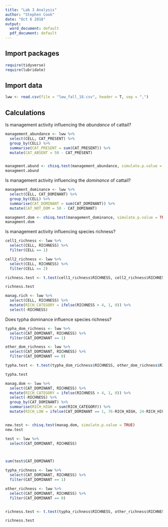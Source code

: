 ```yaml
---
title: "Lab 3 Analysis"
author: "Stephen Cook"
date: "Oct 6 2018"
output:
  word_document: default
  pdf_document: default
---
```


## Import packages


```r
require(tidyverse)
require(lubridate)
```


## Import data


```r
lww <- read.csv(file = "lww_fall_18.csv", header = T, sep = ",")
```

## Calculations

Is management activity influencing the *abundance* of cattail?

```r
management_abundance <- lww %>%
  select(CELL, CAT_PRESENT) %>%
  group_by(CELL) %>%
  summarise(CAT_PRESENT = sum(CAT_PRESENT)) %>%
  mutate(CAT_ABSENT = 50 - CAT_PRESENT)


managment.abund <- chisq.test(management_abundance, simulate.p.value = TRUE)
managment.abund
```

Is management activity influencing the *dominance* of cattail?

```r
management_dominance <- lww %>%
  select(CELL, CAT_DOMINANT) %>%
  group_by(CELL) %>%
  summarise(CAT_DOMINANT = sum(CAT_DOMINANT)) %>%
  mutate(CAT_NOT_DOM = 50 - CAT_DOMINANT)

managment.dom <- chisq.test(management_dominance, simulate.p.value = TRUE)
managment.dom
```

Is management activity influencing species richness?

```r
cell1_richness <- lww %>%
  select(CELL, RICHNESS) %>%
  filter(CELL == 1)

cell2_richness <- lww %>%
  select(CELL, RICHNESS) %>%
  filter(CELL == 2)

richness.test <- t.test(cell1_richness$RICHNESS, cell2_richness$RICHNESS)

richness.test
```

















```r
manag.rich <- lww %>%
  select(CELL, RICHNESS) %>%
  mutate(RICH_CATEGORY = ifelse(RICHNESS > 4, 1, 0)) %>%
  select(-RICHNESS)
```

















Does typha dominance influence species richness?

```r
typha_dom_richness <- lww %>%
  select(CAT_DOMINANT, RICHNESS) %>%
  filter(CAT_DOMINANT == 1)

other_dom_richness <- lww %>%
  select(CAT_DOMINANT, RICHNESS) %>%
  filter(CAT_DOMINANT == 0)

typha.test <- t.test(typha_dom_richness$RICHNESS, other_dom_richness$RICHNESS)

typha.test
```

```r
manag.dom <- lww %>%
  select(CAT_DOMINANT, RICHNESS) %>%
  mutate(RICH_CATEGORY = ifelse(RICHNESS > 4, 1, 0)) %>%
  select(-RICHNESS) %>%
  group_by(CAT_DOMINANT) %>%
  summarise(RICH_HIGH = sum(RICH_CATEGORY)) %>%
  mutate(RICH_LOW = ifelse(CAT_DOMINANT == 1, 76-RICH_HIGH, 24-RICH_HIGH))


new.test <- chisq.test(manag.dom, simulate.p.value = TRUE)
new.test
```







```r
test <- lww %>%
  select(CAT_DOMINANT, RICHNESS)



sum(test$CAT_DOMINANT)
```



```r
typha_richness <- lww %>%
  select(CAT_DOMINANT, RICHNESS) %>%
  filter(CAT_DOMINANT == 1)

other_richness <- lww %>%
  select(CAT_DOMINANT, RICHNESS) %>%
  filter(CAT_DOMINANT == 0)


richness.test <- t.test(typha_richness$RICHNESS, other_richness$RICHNESS)

richness.test
```












